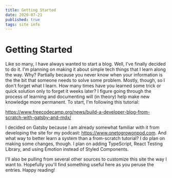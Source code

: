 ```yaml
---
title: Getting Started
date: 2020-07-21
published: true
tags: site info
---
```


# Getting Started

Like so many, I have always wanted to start a blog. Well, I've finally decided to do it. I'm planning on making it about simple tech things that I learn along the way. Why? Partially because you never know when your information is the the bit that someone needs to solve some problem. Mostly, though, so I don't forget what I learn. How many times have you learned some trick or quick solution only to forget it weeks later? I figure going through the process of learning and documenting will (in theory) help make new knowledge more permanent. To start, I'm following this tutorial:

https://www.freecodecamp.org/news/build-a-developer-blog-from-scratch-with-gatsby-and-mdx/

I decided on Gatsby because I am already somewhat familiar with it from developing the site for my podcast: https://www.onetogrowonpod.com. And what way to better learn a system than a from-scratch tutorial? I do plan on making some changes, though. I plan on adding TypeScript, React Testing Library, and using Emotion instead of Styled Components.

I'll also be pulling from several other sources to customize this site the way I want to. Hopefully you'll find something useful here as you peruse the entries. Happy reading!
